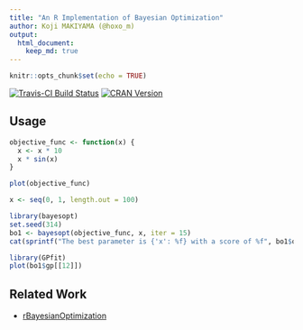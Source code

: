 ```yaml
---
title: "An R Implementation of Bayesian Optimization"
author: Koji MAKIYAMA (@hoxo_m)
output: 
  html_document:
    keep_md: true
---
```


```r
knitr::opts_chunk$set(echo = TRUE)
```

[![Travis-CI Build Status](https://travis-ci.org/hoxo-m/bayesopt.svg?branch=master)](https://travis-ci.org/hoxo-m/bayesopt)
[![CRAN Version](http://www.r-pkg.org/badges/version/bayesopt)](http://cran.rstudio.com/web/packages/bayesopt)

## Usage

```r
objective_func <- function(x) {
  x <- x * 10
  x * sin(x)
}

plot(objective_func)
```

```r
x <- seq(0, 1, length.out = 100)

library(bayesopt)
set.seed(314)
bo1 <- bayesopt(objective_func, x, iter = 15)
cat(sprintf("The best parameter is {'x': %f} with a score of %f", bo1$opt_x, bo1$opt_y))
```

```r
library(GPfit)
plot(bo1$gp[[12]])
```

## Related Work

- [rBayesianOptimization](https://cran.r-project.org/web/packages/rBayesianOptimization/index.html)

